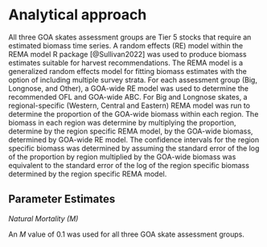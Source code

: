 # Analytical approach

All three GOA skates assessment groups are Tier 5 stocks that require an estimated biomass time series. A random effects (RE) model within the REMA model R package [@Sullivan2022] was used to produce biomass estimates suitable for harvest recommendations. The REMA model is a generalized random effects model for fitting biomass estimates with the option of including multiple survey strata. For each assessment group (Big, Longnose, and Other), a GOA-wide RE model was used to determine the recommended OFL and GOA-wide ABC. For Big and Longnose skates, a regional-specific (Western, Central and Eastern) REMA model was run to determine the proportion of the GOA-wide biomass within each region. The biomass in each region was determine by multiplying the proportion, determine by the region specific REMA model, by the GOA-wide biomass, determined by GOA-wide RE model. The confidence intervals for the region specific biomass was determined by assuming the standard error of the log of the proportion by region multiplied by the GOA-wide biomass was equivalent to the standard error of the log of the region specific biomass determined by the region specific REMA model.


## Parameter Estimates

*Natural Mortality (M)*

An *M* value of 0.1 was used for all three GOA skate assessment groups.

